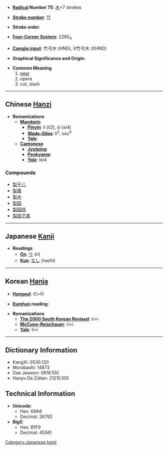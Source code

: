 * '''[[Wiktionary:Chinese radical index| Radical]] Number 75''': [[Wiktionary:Chinese radical index 木|木]]+7 strokes

* '''[[Wiktionary:Chinese total strokes index|Stroke number]]''': [[Wiktionary:Chinese total strokes index 11|11]]

* '''Stroke order''': 

* '''[[Wiktionary:Chinese four corner index|Four-Corner System]]''': 2290<sub>4</sub>

* '''[[Wiktionary:Chinese Cangjie index|Cangjie input]]''': 竹弓木 (HND), X竹弓木 (XHND)

* '''Graphical Significance and Origin''': 

* '''Common Meaning'''
*# [[pear]]
*# opera
*# cut, slash


----

== Chinese [[Hanzi]] ==

* '''Romanizations'''
** '''[[Mandarin]]'''
*** '''[[Pinyin]]''': lí (li2), sì (si4)
*** '''[[Wade-Giles]]''': li<sup>2</sup>, ssu<sup>4</sup>
*** '''[[Yale]]''': 
** '''[[Cantonese]]'''
*** '''[[Jyutping]]''':
*** '''[[Penkyamp]]''': 
*** '''[[Yale]]''': lei4

===Compounds===
*[[梨干儿]]
*[[梨膏]]
*[[梨木]]
*[[梨园]]
*[[梨园戏]]
*[[梨园子弟]]


----

== Japanese [[Kanji]] ==

* '''Readings'''
** '''[[On]]''': [[り]] (ri)
** '''[[Kun]]''': [[なし]] (nashi)


----

== Korean [[Hanja]] ==

* '''[[Hangeul]]''': 리>이

* '''[[Eumhun]] reading''': 

* '''Romanizations'''
** '''[[The 2000 South Korean Revised Romanization|The 2000 South Korean Revised]]''': ri>i
** '''[[McCune-Reischauer]]''': ri>i
** '''[[Yale]]''': li>i

----

== Dictionary Information ==

* KangXi: 0530.120
* Morobashi: 14873
* Dae Jaweon: 0918.100
* Hanyu Da Zidian: 21215.100

== Technical Information ==

* '''Unicode''':
** Hex: 68A8
** Decimal: 26792
* '''Big5''':
** Hex: B1F9
** Decimal: 45561

[[Category:Japanese kanji]]